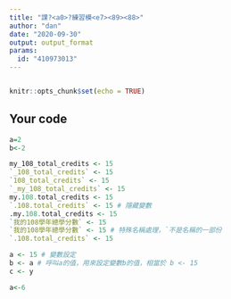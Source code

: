 ---
title: "課?<a0>?練習模<e7><89><88>"
author: "dan"
date: "2020-09-30"
output: output_format
params:
  id: "410973013"
---
```{r}

```

```{r setup, include=FALSE}
knitr::opts_chunk$set(echo = TRUE)
```

## Your code

```{r}
a=2
b<-2
```


```{r}
my_108_total_credits <- 15
`_108_total_credits` <- 15
`108_total_credits` <- 15
`_my_108_total_credits` <- 15
my.108.total_credits <- 15
`.108.total_credits` <- 15 # 隱藏變數
.my.108.total_credits <- 15
`我的108學年總學分數` <- 15
`我的108學年總學分數` <- 15 # 特殊名稱處理，`不是名稱的一部份
`.108.total_credits` <- 15

```

```{r}
a <- 15 # 變數設定
b <- a # 呼叫a的值，用來設定變數b的值，相當於 b <- 15
c <- y

```
```{r}
a<-6
```






